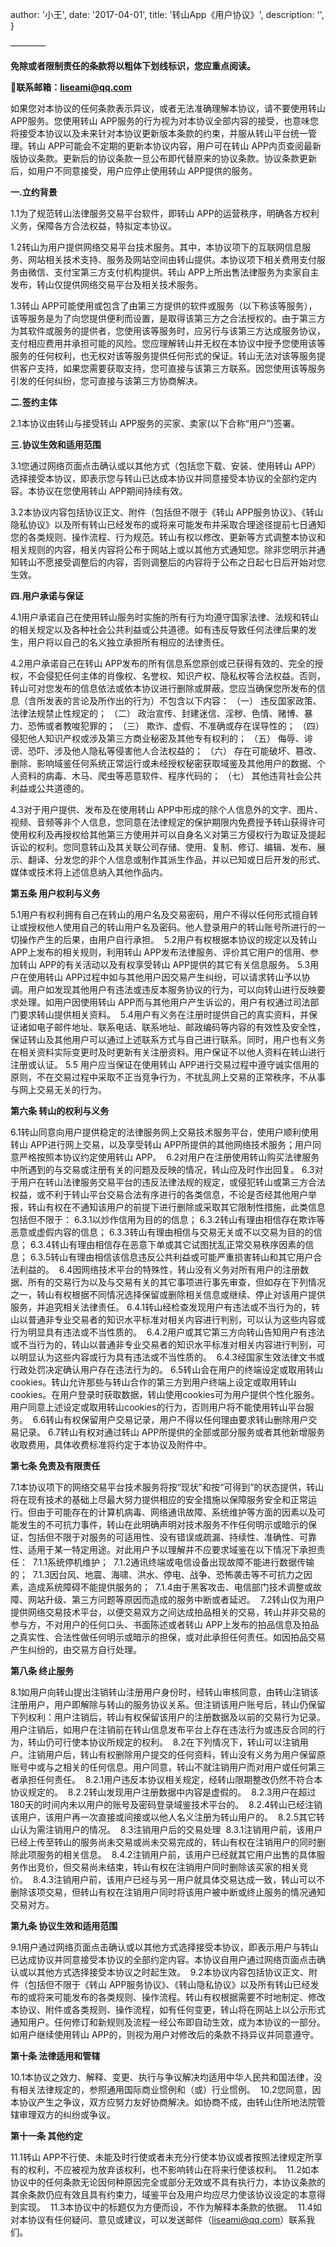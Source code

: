 
  author: '小王',
  date: '2017-04-01',
  title: '转山App《用户协议》',
  description:
    '',
}


————

**免除或者限制责任的条款将以粗体下划线标识，您应重点阅读。**

**📮联系邮箱：liseami@qq.com**

如果您对本协议的任何条款表示异议，或者无法准确理解本协议，请不要使用转山 APP服务。您使用转山 APP服务的行为视为对本协议全部内容的接受，也意味您将接受本协议以及未来针对本协议更新版本条款的约束，并服从转山平台统一管理。转山 APP可能会不定期的更新本协议内容，用户可在转山 APP内页查阅最新版协议条款。更新后的协议条款一旦公布即代替原来的协议条款。协议条款更新后，如用户不同意接受，用户应停止使用转山 APP提供的服务。

**一.立约背景**

1.1为了规范转山法律服务交易平台软件，即转山 APP的运营秩序，明确各方权利义务，保障各方合法权益，特拟定本协议。

1.2转山为用户提供网络交易平台技术服务。其中，本协议项下的互联网信息服务、网站相关技术支持、服务及网站空间由转山提供。本协议项下相关费用支付服务由微信、支付宝第三方支付机构提供。转山 APP上所出售法律服务为卖家自主发布，转山仅提供网络交易平台及相关技术服务。

1.3转山 APP可能使用或包含了由第三方提供的软件或服务（以下称该等服务），该等服务是为了向您提供便利而设置，是取得该第三方之合法授权的。由于第三方为其软件或服务的提供者，您使用该等服务时，应另行与该第三方达成服务协议，支付相应费用并承担可能的风险。您应理解转山并无权在本协议中授予您使用该等服务的任何权利，也无权对该等服务提供任何形式的保证。转山无法对该等服务提供客户支持，如果您需要获取支持，您可直接与该第三方联系。因您使用该等服务引发的任何纠纷，您可直接与该第三方协商解决。

**二.签约主体**

2.1本协议由转山与接受转山 APP服务的买家、卖家(以下合称“用户”)签署。

**三.协议生效和适用范围**

3.1您通过网络页面点击确认或以其他方式（包括您下载、安装、使用转山 APP）选择接受本协议，即表示您与转山已达成本协议并同意接受本协议的全部约定内容。本协议在您使用转山 APP期间持续有效。

3.2本协议内容包括协议正文、附件（包括但不限于《转山 APP服务协议》、《转山隐私协议》以及所有转山已经发布的或将来可能发布并采取合理途径提前七日通知您的各类规则、操作流程、行为规范。转山有权以修改、更新等方式调整本协议和相关规则的内容，相关内容将公布于网站上或以其他方式通知您。除非您明示并通知转山不愿接受调整后的内容，否则调整后的内容将于公布之日起七日后开始对您生效。

**四.用户承诺与保证**

4.1用户承诺自己在使用转山服务时实施的所有行为均遵守国家法律、法规和转山的相关规定以及各种社会公共利益或公共道德。如有违反导致任何法律后果的发生，用户将以自己的名义独立承担所有相应的法律责任。 

4.2用户承诺自己在转山 APP发布的所有信息系您原创或已获得有效的、完全的授权，不会侵犯任何主体的肖像权、名誉权、知识产权、隐私权等合法权益。否则，转山可对您发布的信息依法或依本协议进行删除或屏蔽。您应当确保您所发布的信息（含所发表的言论及所作出的行为）不包含以下内容：
（一） 违反国家政策、法律法规禁止性规定的；
（二） 政治宣传、封建迷信、淫秽、色情、赌博、暴力、恐怖或者教唆犯罪的；
（三） 欺诈、虚假、不准确或存在误导性的；
（四） 侵犯他人知识产权或涉及第三方商业秘密及其他专有权利的；
（五） 侮辱、诽谤、恐吓、涉及他人隐私等侵害他人合法权益的；
（六） 存在可能破坏、篡改、删除、影响域鉴任何系统正常运行或未经授权秘密获取域鉴及其他用户的数据、个人资料的病毒、木马、爬虫等恶意软件、程序代码的；
（七） 其他违背社会公共利益或公共道德的。

4.3对于用户提供、发布及在使用转山 APP中形成的除个人信息外的文字、图片、视频、音频等非个人信息，您同意在法律规定的保护期限内免费授予转山获得许可使用权利及再授权给其他第三方使用并可以自身名义对第三方侵权行为取证及提起诉讼的权利。您同意转山及其关联公司存储、使用、复制、修订、编辑、发布、展示、翻译、分发您的非个人信息或制作其派生作品，并以已知或日后开发的形式、媒体或技术将上述信息纳入其他作品内。

**第五条 用户权利与义务**

5.1用户有权利拥有自己在转山的用户名及交易密码，用户不得以任何形式擅自转让或授权他人使用自己的转山用户名及密码。他人登录用户的转山账号所进行的一切操作产生的后果，由用户自行承担。 
5.2用户有权根据本协议的规定以及转山 APP上发布的相关规则，利用转山 APP发布法律服务、评价其它用户的信用、参加转山 APP的有关活动以及有权享受转山 APP提供的其它有关信息服务。
5.3用户在使用转山 APP过程中如与其他用户因交易产生纠纷，可以请求转山予以协调。用户如发现其他用户有违法或违反本服务协议的行为，可以向转山进行反映要求处理。如用户因使用转山 APP而与其他用户产生诉讼的，用户有权通过司法部门要求转山提供相关资料。 
5.4用户有义务在注册时提供自己的真实资料，并保证诸如电子邮件地址、联系电话、联系地址、邮政编码等内容的有效性及安全性，保证转山及其他用户可以通过上述联系方式与自己进行联系。同时，用户也有义务在相关资料实际变更时及时更新有关注册资料。用户保证不以他人资料在转山进行注册或认证。
5.5 用户应当保证在使用转山 APP进行交易过程中遵守诚实信用的原则，不在交易过程中采取不正当竞争行为，不扰乱网上交易的正常秩序，不从事与网上交易无关的行为。

**第六条 转山的权利与义务**

6.1转山同意向用户提供稳定的法律服务网上交易技术服务平台，使用户顺利使用转山 APP进行网上交易，以及享受转山 APP所提供的其他网络技术服务；用户同意严格按照本协议约定使用转山 APP。 
6.2对用户在注册使用转山购买法律服务中所遇到的与交易或注册有关的问题及反映的情况，转山应及时作出回复。
6.3对于用户在转山法律服务交易平台的违反法律法规的规定，或侵犯转山或第三方合法权益，或不利于转山平台交易合法有序进行的各类信息，不论是否经其他用户举报，转山有权在不通知该用户的前提下进行删除或采取其它限制性措施，此类信息包括但不限于：
6.3.1以炒作信用为目的的信息；
6.3.2转山有理由相信存在欺诈等恶意或虚假内容的信息；
6.3.3转山有理由相信与交易无关或不以交易为目的的信息；
6.3.4转山有理由相信存在恶意下单或其它试图扰乱正常交易秩序因素的信息；
6.3.5转山有理由相信该信息违反公共利益或可能严重损害转山和其它用户合法利益的。 
6.4因网络技术平台的特殊性，转山没有义务对所有用户的注册数据、所有的交易行为以及与交易有关的其它事项进行事先审查，但如存在下列情况之一，转山有权根据不同情况选择保留或删除相关信息或继续、停止对该用户提供服务，并追究相关法律责任。
6.4.1转山经检查发现用户有违法或不当行为的，转山以普通非专业交易者的知识水平标准对相关内容进行判别，可以认为这些内容或行为明显具有违法或不当性质的。 
6.4.2用户或其它第三方向转山告知用户有违法或不当行为的，转山以普通非专业交易者的知识水平标准对相关内容进行判别，可以明显认为这些内容或行为具有违法或不当性质的。 
6.4.3经国家生效法律文书或行政处罚决定确认用户存在违法行为的。
6.5转山会在用户的终端设定或取用转山cookies。转山允许那些与转山合作的第三方到用户终端上设定或取用转山cookies。在用户登录时获取数据，转山使用cookies可为用户提供个性化服务。用户同意上述设定或取用转山cookies的行为，否则用户将不能使用转山平台服务。 
6.6转山有权保留用户交易记录，用户不得以任何理由要求转山删除用户交易记录。
6.7转山有权对通过转山 APP所提供的全部或部分服务或者其他新增服务收取费用，具体收费标准将约定于本协议及附件中。

**第七条 免责及有限责任**

7.1本协议项下的网络交易平台技术服务将按“现状”和按“可得到”的状态提供，转山将在现有技术的基础上尽最大努力提供相应的安全措施以保障服务安全和正常运行。但由于可能存在的计算机病毒、网络通讯故障、系统维护等方面的因素以及可能发生的不可抗力事件，转山在此明确声明对技术服务不作任何明示或暗示的保证，包括但不限于对服务的可适用性、没有错误或疏漏、持续性、准确性、可靠性、适用于某一特定用途。对此用户予以理解并不应要求域鉴在以下情况下承担责任： 
7.1.1系统停机维护； 
7.1.2通讯终端或电信设备出现故障不能进行数据传输的； 
7.1.3因台风、地震、海啸、洪水、停电、战争、恐怖袭击等不可抗力之因素，造成系统障碍不能提供服务的； 
7.1.4由于黑客攻击、电信部门技术调整或故障、网站升级、第三方问题等原因而造成的服务中断或者延迟。 
7.2转山仅为用户提供网络交易技术平台，以便交易双方之间达成拍品相关的交易，转山并非交易的参与方，不对用户的任何口头、书面陈述或者转山 APP上发布的拍品信息及拍品之真实性、合法性做任何明示或暗示的担保，或对此承担任何责任。如因拍品交易产生纠纷的，由交易方自行处理。

**第八条 终止服务**

8.1如用户向转山提出注销转山注册用户身份时，经转山审核同意，由转山注销该注册用户，用户即解除与转山的服务协议关系。但注销该用户账号后，转山仍保留下列权利：用户注销后，转山有权保留该用户的注册数据及以前的交易行为记录。用户注销后，如用户在注销前在转山信息发布平台上存在违法行为或违反合同的行为，转山仍可行使本协议所规定的权利。 
8.2在下列情况下，转山可以注销用户。注销用户后，转山有权删除用户提交的任何资料，转山没有义务为用户保留原账号中或与之相关的任何信息。用户同意，转山不就注销用户而对用户或任何第三者承担任何责任。 
8.2.1用户违反本协议相关规定，经转山限期整改仍然不符合本协议规定的。 
8.2.2转山发现用户注册数据中内容是虚假的。 
8.2.3用户在超过180天的时间内未以用户的账号及密码登录域鉴技术平台的。 
8.2.4转山已经注销该用户，该用户再一次直接或间接或以他人名义注册为转山用户的。 
8.2.5其它转山认为需注销用户的情况。 
8.3注销用户后的交易处理 
8.3.1注销用户前，该用户已经上传至转山的服务尚未交易或尚未交易完成的，转山有权在注销用户的同时删除此项服务的相关信息。 
8.4.2注销用户前，该用户已经就其它用户出售的具体服务作出竞价，但交易尚未结束，转山有权在注销用户同时删除该买家的相关竞价。 
8.4.3注销用户前，该用户已经与另一用户就具体交易达成一致，转山可以不删除该项交易，但转山有权在注销用户同时将该用户被中断或终止服务的情况通知交易对方。

**第九条 协议生效和适用范围**

9.1用户通过网络页面点击确认或以其他方式选择接受本协议，即表示用户与转山已达成协议并同意接受本协议的全部约定内容。本协议自用户通过网络页面点击确认或以其他方式选择接受本协议之时起生效。 
9.2本协议内容包括协议正文、附件（包括但不限于《转山 APP服务协议》、《转山隐私协议》以及所有转山已经发布的或将来可能发布的各类规则、操作流程。转山有权根据需要不时地制定、修改本协议、附件或各类规则、操作流程，如有任何变更，转山将在网站上以公示形式通知用户。任何修订和新规则及流程一经公布即自动生效，成为本协议的一部分。如用户继续使用转山 APP的，则视为用户对修改后的条款不持异议并同意遵守。

**第十条 法律适用和管辖**

10.1本协议之效力、解释、变更、执行与争议解决均适用中华人民共和国法律，没有相关法律规定的，参照通用国际商业惯例和（或）行业惯例。 
10.2您同意，因本协议产生之争议，双方应努力友好协商解决。如协商不成，由转山住所地法院管辖审理双方的纠纷或争议。

**第十一条 其他约定**

11.1转山 APP不行使、未能及时行使或者未充分行使本协议或者按照法律规定所享有的权利，不应被视为放弃该权利，也不影响转山在将来行使该权利。 
11.2如本协议中的任何条款无论因何种原因完全或部分无效或不具有执行力，本协议条款的其余条款仍应有效且具有约束力，域鉴平台及用户均应尽力使该协议设定的本意得到实现。 
11.3本协议中的标题仅为方便而设，不作为解释本条款的依据。 
11.4如对本协议有任何疑问、意见或建议，可以发送邮件（liseami@qq.com）联系我们。
